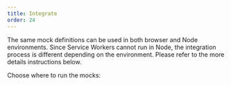 ```yaml
---
title: Integrate
order: 24
---
```


The same mock definitions can be used in both browser and Node environments. Since Service Workers cannot run in Node, the integration process is different depending on the environment. Please refer to the more details instructions below.

<Action>Choose where to run the mocks:</Action>


<PageLink
  page={IntegrateBrowserPage}
  url="/docs/getting-started/integrate/browser"
/>
<PageLink page={IntegrateNodePage} url="/docs/getting-started/integrate/node" />
